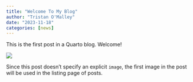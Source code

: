 ```yaml
---
title: "Welcome To My Blog"
author: "Tristan O'Malley"
date: "2023-11-18"
categories: [news]
---
```


This is the first post in a Quarto blog. Welcome!

![](thumbnail.jpg)

Since this post doesn't specify an explicit `image`, the first image in the post will be used in the listing page of posts.
